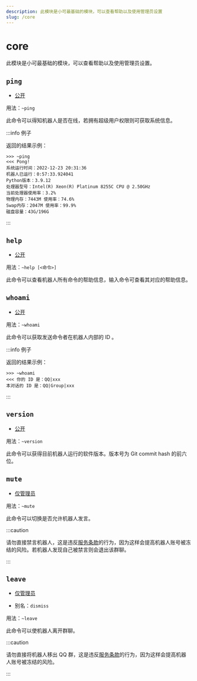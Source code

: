 ```yaml
---
description: 此模块是小可最基础的模块，可以查看帮助以及使用管理员设置
slug: /core
---
```


# core

此模块是小可最基础的模块，可以查看帮助以及使用管理员设置。

## `ping`

- [公开](permissions)

用法：`~ping`

此命令可以得知机器人是否在线，若拥有超级用户权限则可获取系统信息。

:::info 例子

返回的结果示例：

```
>>> ~ping
<<< Pong!
系统运行时间：2022-12-23 20:31:36
机器人已运行：0:57:33.924041
Python版本：3.9.12
处理器型号：Intel(R) Xeon(R) Platinum 8255C CPU @ 2.50GHz
当前处理器使用率：3.2%
物理内存：7443M 使用率：74.6%
Swap内存：2047M 使用率：99.9%
磁盘容量：43G/196G
```

:::

## `help`

- [公开](permissions)

用法：`~help [<命令>]`

此命令可以查看机器人所有命令的帮助信息，输入命令可查看其对应的帮助信息。

## `whoami`

- [公开](permissions)

用法：`~whoami`

此命令可以获取发送命令者在机器人内部的 ID 。

:::info 例子

返回的结果示例：

```
>>> ~whoami
<<< 你的 ID 是：QQ|xxx
本对话的 ID 是：QQ|Group|xxx
```

:::

## `version`

- [公开](permissions)

用法：`~version`

此命令可以获得目前机器人运行的软件版本。版本号为 Git commit hash 的前六位。

## `mute`

- [仅管理员](permissions)

用法：`~mute`

此命令可以切换是否允许机器人发言。

:::caution

请勿直接禁言机器人，这是违反[服务条款](https://bot.teahouse.team/wiki/服务条款)的行为，因为这样会提高机器人账号被冻结的风险。若机器人发现自己被禁言则会退出该群聊。

:::

## `leave`

- [仅管理员](permissions)

- 别名：`dismiss`

用法：`~leave`

此命令可以使机器人离开群聊。

:::caution

请勿直接将机器人移出 QQ 群，这是违反[服务条款](https://bot.teahouse.team/wiki/服务条款)的行为，因为这样会提高机器人账号被冻结的风险。

:::